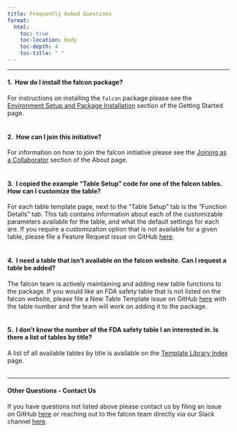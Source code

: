 ```yaml
---
title: Frequently Asked Questions
format:
  html:
    toc: true
    toc-location: body
    toc-depth: 4
    toc-title: " "
---
```


------------------------------------------------------------------------

#### 1. \ How do I install the falcon package?

For instructions on installing the `falcon` package please see the [Environment Setup and Package Installation](https://pharmaverse.github.io/falcon/quarto/getting_started.html#environment-setup-and-package-installation) section of the Getting Started page.
<br/><br/>


#### 2. \ How can I join this initiative?

For information on how to join the falcon initiative please see the [Joining as a Collaborator](https://pharmaverse.github.io/falcon/quarto/about.html#joining-as-a-collaborator) section of the About page.
<br/><br/>


#### 3. \ I copied the example "Table Setup" code for one of the falcon tables. How can I customize the table?

For each table template page, next to the "Table Setup" tab is the "Function Details" tab. This tab contains information about each of the customizable parameters available for the table, and what the default settings for each are. If you require a customization option that is not available for a given table, please file a Feature Request issue on GitHub [here](https://github.com/pharmaverse/falcon/issues/new/choose).
<br/><br/>


#### 4. \ I need a table that isn't available on the falcon website. Can I request a table be added?

The falcon team is actively maintaining and adding new table functions to the package. If you would like an FDA safety table that is not listed on the falcon website, please file a New Table Template issue on GitHub [here](https://github.com/pharmaverse/falcon/issues/new/choose) with the table number and the team will work on adding it to the package.
<br/><br/>


#### 5. \ I don't know the number of the FDA safety table I an interested in. Is there a list of tables by title?

A list of all available tables by title is available on the [Template Library Index](index-templates.qmd) page.
<br/><br/>


------------------------------------------------------------------------


#### Other Questions - Contact Us

If you have questions not listed above please contact us by filing an issue on GitHub [here](https://github.com/pharmaverse/falcon/issues/new/choose) or reaching out to the falcon team directly via our Slack channel [here](https://app.slack.com/client/T028PB489D3/C04MQS12MND).
